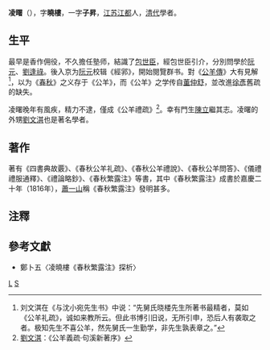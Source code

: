 '''凌曙'''（{{bd|1775年||1829年|catIdx=L凌}}），字'''曉樓'''，一字'''子昇'''，[[江苏|江苏]][[江都|江都]]人，[[清代|清代]]學者。
==生平==
最早是香作佣役，不久擔任塾师，結識了[[包世臣|包世臣]]，經包世臣引介，分別問學於[[阮元|阮元]]、[[劉逢祿|劉逢祿]]。後入京为[[阮元|阮元]]校辑《經郛》，開始閱覽群书。對《[[公羊傳|公羊傳]]》大有見解<ref>刘文淇在《与沈小宛先生书》中说：“先舅氏晓楼先生所著书最精者，莫如《公羊礼疏》，诚如来教所云。但此书博引旧说，无所引申，恐后人有袭取之者。极知先生不喜公羊，然先舅氏一生勤学，非先生孰表章之。”</ref>，以为《[[春秋_(书)|春秋]]》之义存于《公羊》，而《公羊》之学传自[[董仲舒|董仲舒]]，並改進[[徐彥|徐彥]]舊疏的缺失。

凌曙晚年有風疾，精力不逮，僅成《公羊禮疏》<ref>[[劉文淇|劉文淇]]：《公羊義疏·句溪新著序》</ref>。幸有門生[[陳立_(清朝)|陳立]]繼其志。凌曙的外甥[[劉文淇|劉文淇]]也是著名學者。
==著作==
著有《四書典故覈》、《春秋公羊礼疏》、《春秋公羊禮說》、《春秋公羊問答》、《儀禮禮服通釋》、《禮論略鈔》、《春秋繁露注》等書，其中《春秋繁露注》成書於嘉慶二十年（1816年），[[蕭一山|蕭一山]]稱《春秋繁露注》發明甚多。

==注釋==
{{reflist|2}}

==參考文獻==
* 鄭卜五〈凌曉樓《春秋繁露注》探析〉

{{規範控制}}

[[Category:清朝經學家|L]]
[[Category:凌姓|S]]